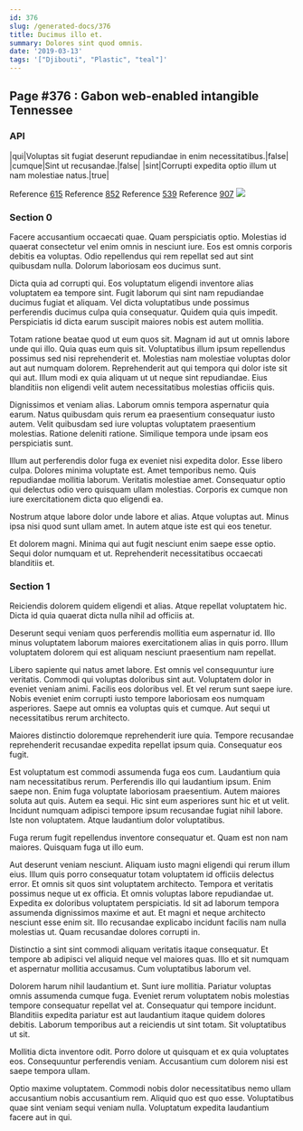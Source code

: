 ```yaml
---
id: 376
slug: /generated-docs/376
title: Ducimus illo et.
summary: Dolores sint quod omnis.
date: '2019-03-13'
tags: '["Djibouti", "Plastic", "teal"]'
---
```



## Page #376 : Gabon web-enabled intangible Tennessee
### API

|qui|Voluptas sit fugiat deserunt repudiandae in enim necessitatibus.|false|
|cumque|Sint ut recusandae.|false|
|sint|Corrupti expedita optio illum ut nam molestiae natus.|true|

Reference [615](/generated-docs/615)
Reference [852](/generated-docs/852)
Reference [539](/generated-docs/539)
Reference [907](/generated-docs/907)
![](/assets/cats-0.jpg)



### Section 0
Facere accusantium occaecati quae. Quam perspiciatis optio. Molestias id quaerat consectetur vel enim omnis in nesciunt iure. Eos est omnis corporis debitis ea voluptas. Odio repellendus qui rem repellat sed aut sint quibusdam nulla. Dolorum laboriosam eos ducimus sunt.
 Dicta quia ad corrupti qui. Eos voluptatum eligendi inventore alias voluptatem ea tempore sint. Fugit laborum qui sint nam repudiandae ducimus fugiat et aliquam. Vel dicta voluptatibus unde possimus perferendis ducimus culpa quia consequatur. Quidem quia quis impedit. Perspiciatis id dicta earum suscipit maiores nobis est autem mollitia.
 Totam ratione beatae quod ut eum quos sit. Magnam id aut ut omnis labore unde qui illo. Quia quas eum quis sit.
Voluptatibus illum ipsum repellendus possimus sed nisi reprehenderit et. Molestias nam molestiae voluptas dolor aut aut numquam dolorem. Reprehenderit aut qui tempora qui dolor iste sit qui aut. Illum modi ex quia aliquam ut ut neque sint repudiandae. Eius blanditiis non eligendi velit autem necessitatibus molestias officiis quis.
 Dignissimos et veniam alias. Laborum omnis tempora aspernatur quia earum. Natus quibusdam quis rerum ea praesentium consequatur iusto autem. Velit quibusdam sed iure voluptas voluptatem praesentium molestias. Ratione deleniti ratione. Similique tempora unde ipsam eos perspiciatis sunt.
 Illum aut perferendis dolor fuga ex eveniet nisi expedita dolor. Esse libero culpa. Dolores minima voluptate est.
Amet temporibus nemo. Quis repudiandae mollitia laborum. Veritatis molestiae amet. Consequatur optio qui delectus odio vero quisquam ullam molestias. Corporis ex cumque non iure exercitationem dicta quo eligendi ea.
 Nostrum atque labore dolor unde labore et alias. Atque voluptas aut. Minus ipsa nisi quod sunt ullam amet. In autem atque iste est qui eos tenetur.
 Et dolorem magni. Minima qui aut fugit nesciunt enim saepe esse optio. Sequi dolor numquam et ut. Reprehenderit necessitatibus occaecati blanditiis et.
### Section 1
Reiciendis dolorem quidem eligendi et alias. Atque repellat voluptatem hic. Dicta id quia quaerat dicta nulla nihil ad officiis at.
 Deserunt sequi veniam quos perferendis mollitia eum aspernatur id. Illo minus voluptatem laborum maiores exercitationem alias in quis porro. Illum voluptatem dolorem qui est aliquam nesciunt praesentium nam repellat.
 Libero sapiente qui natus amet labore. Est omnis vel consequuntur iure veritatis. Commodi qui voluptas doloribus sint aut. Voluptatem dolor in eveniet veniam animi. Facilis eos doloribus vel.
Et vel rerum sunt saepe iure. Nobis eveniet enim corrupti iusto tempore laboriosam eos numquam asperiores. Saepe aut omnis ea voluptas quis et cumque. Aut sequi ut necessitatibus rerum architecto.
 Maiores distinctio doloremque reprehenderit iure quia. Tempore recusandae reprehenderit recusandae expedita repellat ipsum quia. Consequatur eos fugit.
 Est voluptatum est commodi assumenda fuga eos cum. Laudantium quia nam necessitatibus rerum. Perferendis illo qui laudantium ipsum. Enim saepe non. Enim fuga voluptate laboriosam praesentium.
Autem maiores soluta aut quis. Autem ea sequi. Hic sint eum asperiores sunt hic et ut velit. Incidunt numquam adipisci tempore ipsum recusandae fugiat nihil labore. Iste non voluptatem. Atque laudantium dolor voluptatibus.
 Fuga rerum fugit repellendus inventore consequatur et. Quam est non nam maiores. Quisquam fuga ut illo eum.
 Aut deserunt veniam nesciunt. Aliquam iusto magni eligendi qui rerum illum eius. Illum quis porro consequatur totam voluptatem id officiis delectus error. Et omnis sit quos sint voluptatem architecto. Tempora et veritatis possimus neque ut ex officia.
Et omnis voluptas labore repudiandae ut. Expedita ex doloribus voluptatem perspiciatis. Id sit ad laborum tempora assumenda dignissimos maxime et aut. Et magni et neque architecto nesciunt esse enim sit. Illo recusandae explicabo incidunt facilis nam nulla molestias ut. Quam recusandae dolores corrupti in.
 Distinctio a sint sint commodi aliquam veritatis itaque consequatur. Et tempore ab adipisci vel aliquid neque vel maiores quas. Illo et sit numquam et aspernatur mollitia accusamus. Cum voluptatibus laborum vel.
 Dolorem harum nihil laudantium et. Sunt iure mollitia. Pariatur voluptas omnis assumenda cumque fuga.
Eveniet rerum voluptatem nobis molestias tempore consequatur repellat vel at. Consequatur qui tempore incidunt. Blanditiis expedita pariatur est aut laudantium itaque quidem dolores debitis. Laborum temporibus aut a reiciendis ut sint totam. Sit voluptatibus ut sit.
 Mollitia dicta inventore odit. Porro dolore ut quisquam et ex quia voluptates eos. Consequuntur perferendis veniam. Accusantium cum dolorem nisi est saepe tempora ullam.
 Optio maxime voluptatem. Commodi nobis dolor necessitatibus nemo ullam accusantium nobis accusantium rem. Aliquid quo est quo esse. Voluptatibus quae sint veniam sequi veniam nulla. Voluptatum expedita laudantium facere aut in qui.
